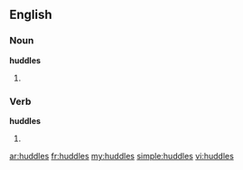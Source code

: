 ==English==

===Noun===
'''huddles'''

# {{plural of|[[huddle]]}}

===Verb===
'''huddles'''

# {{third-person singular of|huddle}}

[[ar:huddles]]
[[fr:huddles]]
[[my:huddles]]
[[simple:huddles]]
[[vi:huddles]]